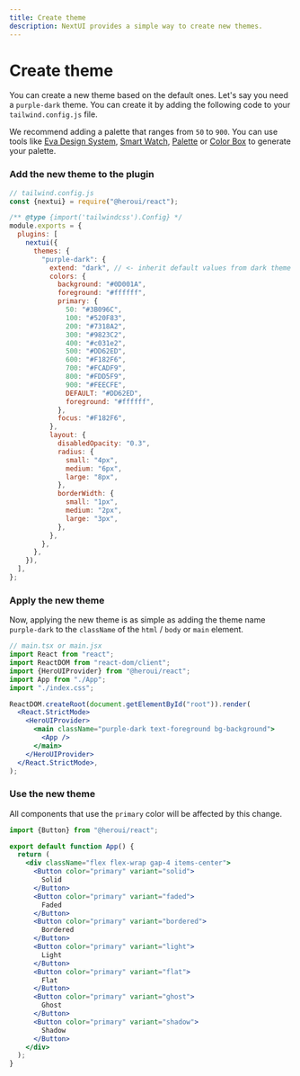 ```yaml
---
title: Create theme
description: NextUI provides a simple way to create new themes.
---
```


# Create theme

You can create a new theme based on the default ones. Let's say you need a `purple-dark` theme. You can
create it by adding the following code to your `tailwind.config.js` file.

We recommend adding a palette that ranges from `50` to `900`. You can use tools like [Eva Design System](https://colors.eva.design/),
[Smart Watch](https://smart-swatch.netlify.app/), [Palette](https://palettte.app/) or [Color Box](https://colorbox.io/) to generate your palette.

<CarbonAd/>

### Add the new theme to the plugin

```js {9-43}
// tailwind.config.js
const {nextui} = require("@heroui/react");

/** @type {import('tailwindcss').Config} */
module.exports = {
  plugins: [
    nextui({
      themes: {
        "purple-dark": {
          extend: "dark", // <- inherit default values from dark theme
          colors: {
            background: "#0D001A",
            foreground: "#ffffff",
            primary: {
              50: "#3B096C",
              100: "#520F83",
              200: "#7318A2",
              300: "#9823C2",
              400: "#c031e2",
              500: "#DD62ED",
              600: "#F182F6",
              700: "#FCADF9",
              800: "#FDD5F9",
              900: "#FEECFE",
              DEFAULT: "#DD62ED",
              foreground: "#ffffff",
            },
            focus: "#F182F6",
          },
          layout: {
            disabledOpacity: "0.3",
            radius: {
              small: "4px",
              medium: "6px",
              large: "8px",
            },
            borderWidth: {
              small: "1px",
              medium: "2px",
              large: "3px",
            },
          },
        },
      },
    }),
  ],
};
```

### Apply the new theme

Now, applying the new theme is as simple as adding the theme name `purple-dark` to the `className` of the
`html` / `body` or `main` element.

```jsx {11}
// main.tsx or main.jsx
import React from "react";
import ReactDOM from "react-dom/client";
import {HeroUIProvider} from "@heroui/react";
import App from "./App";
import "./index.css";

ReactDOM.createRoot(document.getElementById("root")).render(
  <React.StrictMode>
    <HeroUIProvider>
      <main className="purple-dark text-foreground bg-background">
        <App />
      </main>
    </HeroUIProvider>
  </React.StrictMode>,
);
```

### Use the new theme

All components that use the `primary` color will be affected by this change.

```jsx
import {Button} from "@heroui/react";

export default function App() {
  return (
    <div className="flex flex-wrap gap-4 items-center">
      <Button color="primary" variant="solid">
        Solid
      </Button>
      <Button color="primary" variant="faded">
        Faded
      </Button>
      <Button color="primary" variant="bordered">
        Bordered
      </Button>
      <Button color="primary" variant="light">
        Light
      </Button>
      <Button color="primary" variant="flat">
        Flat
      </Button>
      <Button color="primary" variant="ghost">
        Ghost
      </Button>
      <Button color="primary" variant="shadow">
        Shadow
      </Button>
    </div>
  );
}
```

<Spacer y={4} />


<CodeDemo
  title="Custom theme example"
  showEditor={false}
  files={customTheme}
  className="bg-[#0D001A] text-[#FFFFFF]"
/>
